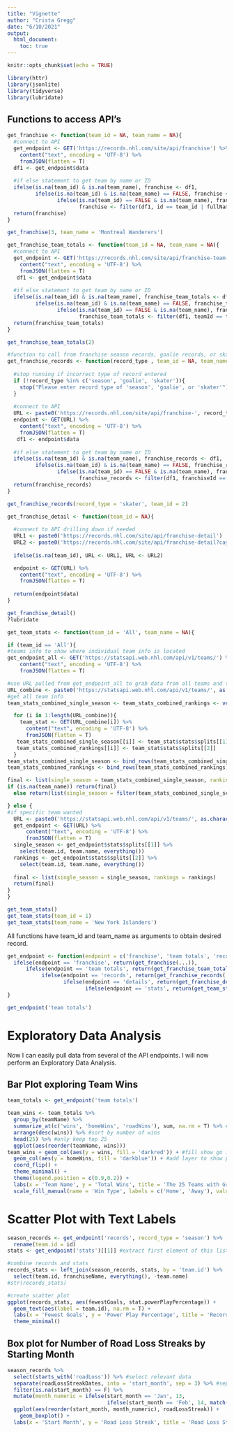 ```yaml
---
title: "Vignette"
author: "Crista Gregg"
date: "6/10/2021"
output: 
  html_document:
    toc: true
---
```


```r
knitr::opts_chunk$set(echo = TRUE)
```

```r
library(httr)
library(jsonlite)
library(tidyverse)
library(lubridate)
```

## Functions to access API's
```r
get_franchise <- function(team_id = NA, team_name = NA){
  #connect to API
  get_endpoint <- GET('https://records.nhl.com/site/api/franchise') %>%
    content("text", encoding = 'UTF-8') %>%
    fromJSON(flatten = T) 
  df1 <- get_endpoint$data
  
  #if else statement to get team by name or ID
  ifelse(is.na(team_id) & is.na(team_name), franchise <- df1, 
         ifelse(is.na(team_id) & is.na(team_name) == FALSE, franchise <- filter(df1, fullName == team_name),
                ifelse(is.na(team_id) == FALSE & is.na(team_name), franchise <- filter(df1, id == team_id), 
                       franchise <- filter(df1, id == team_id | fullName == team_name)                                                         ))                                                         )
  return(franchise)
}

get_franchise(3, team_name = 'Montreal Wanderers')
```

```r

get_franchise_team_totals <- function(team_id = NA, team_name = NA){
  #connect to API
  get_endpoint <- GET('https://records.nhl.com/site/api/franchise-team-totals') %>%
    content("text", encoding = 'UTF-8') %>%
    fromJSON(flatten = T) 
   df1 <- get_endpoint$data
  
  #if else statement to get team by name or ID
  ifelse(is.na(team_id) & is.na(team_name), franchise_team_totals <- df1, 
         ifelse(is.na(team_id) & is.na(team_name) == FALSE, franchise_team_totals <- filter(df1, teamName == team_name),
                ifelse(is.na(team_id) == FALSE & is.na(team_name), franchise_team_totals <- filter(df1, teamId == team_id), 
                       franchise_team_totals <- filter(df1, teamId == team_id | teamName == team_name)                                                         ))                                                         )
  return(franchise_team_totals)
}

get_franchise_team_totals(2)
```

```r
#function to call from franchise season records, goalie records, or skater records.
get_franchise_records <- function(record_type , team_id = NA, team_name = NA){
  
  #stop running if incorrect type of record entered
  if (!record_type %in% c('season', 'goalie', 'skater')){
    stop("Please enter record type of 'season', 'goalie', or 'skater'")
  }
  
  #connect to API
  URL <- paste0('https://records.nhl.com/site/api/franchise-', record_type, '-records')
  endpoint <- GET(URL) %>%
    content("text", encoding = 'UTF-8') %>%
    fromJSON(flatten = T) 
   df1 <- endpoint$data
  
  #if else statement to get team by name or ID
  ifelse(is.na(team_id) & is.na(team_name), franchise_records <- df1, 
         ifelse(is.na(team_id) & is.na(team_name) == FALSE, franchise_records <- filter(df1, franchiseName == team_name),
                ifelse(is.na(team_id) == FALSE & is.na(team_name), franchise_records <- filter(df1, franchiseId == team_id), 
                       franchise_records <- filter(df1, franchiseId == team_id | franchiseName == team_name)                                                         ))                                                         )
  return(franchise_records)
}

get_franchise_records(record_type = 'skater', team_id = 2)
```

```r
get_franchise_detail <- function(team_id = NA){
  
  #connect to API drilling down if needed
  URL1 <- paste0('https://records.nhl.com/site/api/franchise-detail')
  URL2 <- paste0('https://records.nhl.com/site/api/franchise-detail?cayenneExp=mostRecentTeamId=', as.character(team_id))
  
  ifelse(is.na(team_id), URL <- URL1, URL <- URL2)

  endpoint <- GET(URL) %>%
    content("text", encoding = 'UTF-8') %>%
    fromJSON(flatten = T) 
  
  return(endpoint$data)
}

get_franchise_detail()
?lubridate
```

```r
get_team_stats <- function(team_id = 'All', team_name = NA){

if (team_id == 'All'){
#teams info to show where individual team info is located
get_endpoint_all <- GET('https://statsapi.web.nhl.com/api/v1/teams/') %>%
    content("text", encoding = 'UTF-8') %>%
    fromJSON(flatten = T) 

#use URL pulled from get_endpoint_all to grab data from all teams and then combine
URL_combine <- paste0('https://statsapi.web.nhl.com/api/v1/teams/', as.character(get_endpoint_all$teams$id), '/stats')
#get all team info
team_stats_combined_single_season <- team_stats_combined_rankings <- vector("list", length(URL_combine))

  for (i in 1:length(URL_combine)){
    team_stat <- GET(URL_combine[i]) %>%
      content("text", encoding = 'UTF-8') %>%
      fromJSON(flatten = T) 
   team_stats_combined_single_season[[i]] <- team_stat$stats$splits[[1]]
   team_stats_combined_rankings[[i]] <- team_stat$stats$splits[[2]]
  }
team_stats_combined_single_season <- bind_rows(team_stats_combined_single_season)
team_stats_combined_rankings <- bind_rows(team_stats_combined_rankings)

final <- list(single_season = team_stats_combined_single_season, rankings = team_stats_combined_rankings)
if (is.na(team_name)) return(final)
  else return(list(single_season = filter(team_stats_combined_single_season, team.name == team_name), rankings = filter(team_stats_combined_rankings, team.name == team_name)))

} else {
#if specific team wanted
  URL <- paste0('https://statsapi.web.nhl.com/api/v1/teams/', as.character(team_id), '/stats')
  get_endpoint <- GET(URL) %>%
      content("text", encoding = 'UTF-8') %>%
      fromJSON(flatten = T) 
  single_season <- get_endpoint$stats$splits[[1]] %>% 
    select(team.id, team.name, everything())
  rankings <- get_endpoint$stats$splits[[2]] %>% 
    select(team.id, team.name, everything())
  
  final <- list(single_season = single_season, rankings = rankings)
  return(final)
}
}

get_team_stats()
get_team_stats(team_id = 1)
get_team_stats(team_name = 'New York Islanders')
```

All functions have team_id and team_name as arguments to obtain desired record. 
```r
get_endpoint <- function(endpoint = c('franchise', 'team totals', 'records', 'details', 'stats'), ...){
  ifelse(endpoint == 'franchise', return(get_franchise(...)),
      ifelse(endpoint == 'team totals', return(get_franchise_team_totals(...)),
           ifelse(endpoint == 'records', return(get_franchise_records(...)),
                  ifelse(endpoint == 'details', return(get_franchise_detail(...)),
                         ifelse(endpoint == 'stats', return(get_team_stats(...)))))))
}

get_endpoint('team totals')
```


# Exploratory Data Analysis
Now I can easily pull data from several of the API endpoints. I will now perform an Exploratory Data Analysis. 

## Bar Plot exploring Team Wins
```r
team_totals <- get_endpoint('team totals')

team_wins <- team_totals %>%
  group_by(teamName) %>%
  summarize_at(c('wins', 'homeWins', 'roadWins'), sum, na.rm = T) %>% #add up rows by team
  arrange(desc(wins)) %>% #sort by number of wins
  head(25) %>% #only keep top 25
  ggplot(aes(reorder(teamName, wins)))
team_wins + geom_col(aes(y = wins, fill = 'darkred')) + #fill show go in aes layer so legend shows up 
  geom_col(aes(y = homeWins, fill = 'darkblue')) + #add layer to show proportion of wins that are home
  coord_flip() + 
  theme_minimal() +
  theme(legend.position = c(0.9,0.2)) +
  labs(x = 'Team Name', y = 'Total Wins', title = 'The 25 Teams with Greatest Number of Wins') +
  scale_fill_manual(name = 'Win Type', labels = c('Home', 'Away'), values = c('darkblue','darkred'))

```
# Scatter Plot with Text Labels
```r
season_records <- get_endpoint('records', record_type = 'season') %>%
  rename(team.id = id)
stats <- get_endpoint('stats')[[1]] #extract first element of this list

#combine records and stats
records_stats <- left_join(season_records, stats, by = 'team.id') %>%
  select(team.id, franchiseName, everything(), -team.name)
#str(records_stats)

#create scatter plot
ggplot(records_stats, aes(fewestGoals, stat.powerPlayPercentage)) +
  geom_text(aes(label = team.id), na.rm = T) +
  labs(x = 'Fewest Goals', y = 'Power Play Percentage', title = 'Record for Fewest Goals by Power Play Percentage for Each Team ID') +
  theme_minimal()

```

## Box plot for Number of Road Loss Streaks by Starting Month
```r
season_records %>% 
  select(starts_with('roadLoss')) %>% #select relevant data
  separate(roadLossStreakDates, into = 'start_month', sep = 3) %>% #separate column so I just have start month
  filter(is.na(start_month) == F) %>%
  mutate(month_numeric = ifelse(start_month == 'Jan', 13, 
                                ifelse(start_month == 'Feb', 14, match(start_month, month.abb)))) %>% #put Jan and Feb on the end so we are looking at the correct ordering of one season
  ggplot(aes(reorder(start_month, month_numeric), roadLossStreak)) +
    geom_boxplot() +
  labs(x = 'Start Month', y = 'Road Loss Streak', title = 'Road Loss Streaks by Start Month')

```

